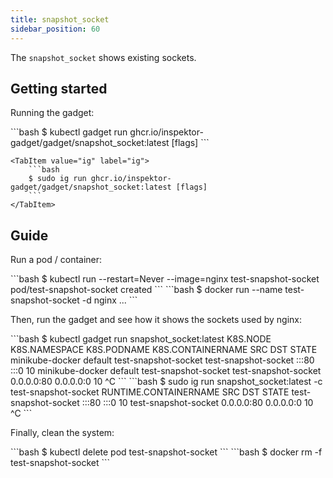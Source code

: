 ```yaml
---
title: snapshot_socket
sidebar_position: 60
---
```



The `snapshot_socket` shows existing sockets.

## Getting started

Running the gadget:

<Tabs groupId="env">
    <TabItem value="kubectl-gadget" label="kubectl gadget">
        ```bash
        $ kubectl gadget run ghcr.io/inspektor-gadget/gadget/snapshot_socket:latest [flags]
        ```
    </TabItem>

    <TabItem value="ig" label="ig">
        ```bash
        $ sudo ig run ghcr.io/inspektor-gadget/gadget/snapshot_socket:latest [flags]
        ```
    </TabItem>
</Tabs>

## Guide

Run a pod / container:

<Tabs groupId="env">
<TabItem value="kubectl-gadget" label="kubectl gadget">
```bash
$ kubectl run --restart=Never --image=nginx test-snapshot-socket
pod/test-snapshot-socket created
```
</TabItem>

<TabItem value="ig" label="ig">
```bash
$ docker run --name test-snapshot-socket -d nginx
...
```
</TabItem>
</Tabs>

Then, run the gadget and see how it shows the sockets used by nginx:

<Tabs groupId="env">
<TabItem value="kubectl-gadget" label="kubectl gadget">
```bash
$ kubectl gadget run snapshot_socket:latest
K8S.NODE            K8S.NAMESPACE         K8S.PODNAME           K8S.CONTAINERNAME     SRC                        DST                        STATE
minikube-docker     default               test-snapshot-socket  test-snapshot-socket  :::80                      :::0                       10
minikube-docker     default               test-snapshot-socket  test-snapshot-socket  0.0.0.0:80                 0.0.0.0:0                  10
^C
```

</TabItem>

<TabItem value="ig" label="ig">
```bash
$ sudo ig run snapshot_socket:latest -c test-snapshot-socket
RUNTIME.CONTAINERNAME              SRC                                           DST                                          STATE
test-snapshot-socket               :::80                                         :::0                                         10
test-snapshot-socket               0.0.0.0:80                                    0.0.0.0:0                                    10
^C
```
</TabItem>
</Tabs>

Finally, clean the system:

<Tabs groupId="env">
<TabItem value="kubectl-gadget" label="kubectl gadget">
```bash
$ kubectl delete pod test-snapshot-socket
```
</TabItem>

<TabItem value="ig" label="ig">
```bash
$ docker rm -f test-snapshot-socket
```
</TabItem>
</Tabs>
